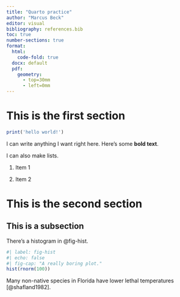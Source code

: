```yaml
---
title: "Quarto practice"
author: "Marcus Beck"
editor: visual
bibliography: references.bib
toc: true 
number-sections: true
format: 
  html: 
    code-fold: true
  docx: default
  pdf: 
    geometry: 
      - top=30mm
      - left=0mm
---
```


# This is the first section

```r
print('hello world!')
```

I can write anything I want right here. Here's some **bold text**.

I can also make lists.

1.  Item 1

2.  Item 2

# This is the second section

## This is a subsection

There's a histogram in @fig-hist.

```r
#| label: fig-hist
#| echo: false
#| fig-cap: "A really boring plot."
hist(rnorm(100))
```

Many non-native species in Florida have lower lethal temperatures [@shafland1982].
